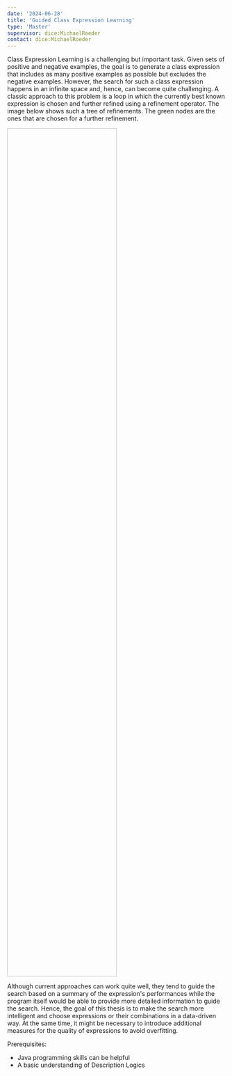 ```yaml
---
date: '2024-06-28'
title: 'Guided Class Expression Learning'
type: 'Master'
supervisor: dice:MichaelRoeder
contact: dice:MichaelRoeder
---
```


Class Expression Learning is a challenging but important task. Given sets of positive and negative examples, the goal is to generate a class expression that includes as many positive examples as possible but excludes the negative examples. However, the search for such a class expression happens in an infinite space and, hence, can become quite challenging. A classic approach to this problem is a loop in which the currently best known expression is chosen and further refined using a refinement operator. The image below shows such a tree of refinements. The green nodes are the ones that are chosen for a further refinement.

<Image filename='refinement-tree.png' style="height: 50%; width: 50%;"/>

Although current approaches can work quite well, they tend to guide the search based on a summary of the expression's performances while the program itself would be able to provide more detailed information to guide the search. Hence, the goal of this thesis is to make the search more intelligent and choose expressions or their combinations in a data-driven way. At the same time, it might be necessary to introduce additional measures for the quality of expressions to avoid overfitting.

Prerequisites:
* Java programming skills can be helpful
* A basic understanding of Description Logics

